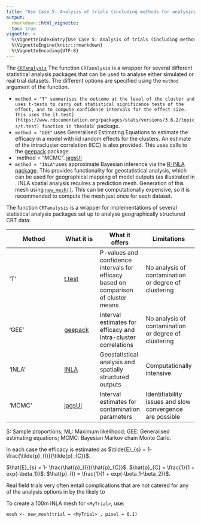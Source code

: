 ```yaml
---
title: "Use Case 5: Analysis of trials (including methods for analysing contamination)"
output:
  rmarkdown::html_vignette:
  toc: true
vignette: >
  %\VignetteIndexEntry{Use Case 5: Analysis of trials (including methods for analysing contamination)}
  %\VignetteEngine{knitr::rmarkdown}
  %\VignetteEncoding{UTF-8}
---
```

<!--To build the vignette
# since the vignette takes a long time to run, it is not run with every build
# as suggested here https://ropensci.org/blog/2019/12/08/precompute-vignettes/
# to Knit this vignette without this time consuming step being part of the default build
knitr::knit("vignettes/Usecase5.Rmd.orig", output = "vignettes/Usecase5.Rmd")
rmarkdown.html_vignette.check_title = FALSE
devtools::install(build_vignettes = TRUE)
-->

The [`CRTanalysis`](../reference/CRTanalysis.html) The function `CRTanalysis` is a wrapper for several different statistical analysis packages that can be used to analyse either simulated or real trial datasets. The different options are specified using the `method` argument of the function.

+ `method = "T" summarises the outcome at the level of the cluster and uses t-tests to carry out statistical significance tests of the effect, and to compute confidence intervals for the effect size. This uses the [t.test](https://www.rdocumentation.org/packages/stats/versions/3.6.2/topics/t.test) function in the `stats` package.
+	`method = "GEE"` uses Generalised Estimating Equations to estimate the efficacy in a model with iid random effects for the clusters. An estimate of the intracluster correlation (ICC) is also provided. This uses calls to the [geepack](https://www.jstatsoft.org/article/view/v015i02) package.
+ `method = "MCMC". [jagsUI](https://cran.r-project.org/web/packages/jagsUI/index.html)
+ `method = "INLA"`uses approximate Bayesian inference via the [R-INLA package](https://www.r-inla.org/). This provides functionality for geostatistical analysis, which can be used for geographical mapping of model outputs (as illustrated in . INLA spatial analysis requires a prediction mesh. Generation of this mesh using [`new_mesh()`](../reference/new_mesh().html). This can be computationally expensive, so it is recommended to compute the mesh just once for each dataset.

The function `CRTanalysis` is a wrapper for implementations of several statistical analysis packages set up
to analyse geographically structured CRT data:


| Method | What it is | What it offers       |Limitations        |
|----------------------------|---------------|-------------|-------------|
| 'T'| [t.test](https://www.rdocumentation.org/packages/stats/versions/3.6.2/topics/t.test) | P-values and confidence intervals for efficacy based on comparison of cluster means | No analysis of contamination or degree of clustering |
| 'GEE' | [geepack](https://www.jstatsoft.org/article/view/v015i02) | Interval estimates for efficacy and Intra-cluster correlations | No analysis of contamination or degree of clustering |
| 'INLA' | [INLA](https://www.r-inla.org/) | Geostatistical analysis and spatially structured outputs | Computationally intensive |
| 'MCMC' | [jagsUI](https://cran.r-project.org/web/packages/jagsUI/index.html) | Interval estimates for contamination parameters | Identifiability issues and slow convergence are possible |


S: Sample proportions; ML: Maximum likelihood; GEE: Generalised estimating equations; MCMC: Bayesian Markov chain Monte Carlo.

In each case the efficacy is estimated as $\tilde{E}_{s} = 1- \frac{\tilde{p}_{I}}{\tilde{p}_{C}}$.

$\hat{E}_{s} = 1- \frac{\hat{p}_{I}}{\hat{p}_{C}}$.
$\hat{p}_{C} = \frac{1}{1 + exp(-\beta_1)}$.
$\hat{p}_{I} = \frac{1}{1 + exp(-\beta_1-\beta_2)}$.

Real field trials very often entail complications that are not catered for any of the analysis options in
by the likely to


To create a 100m INLA mesh for `<MyTrial>`, use:

`mesh <- new_mesh(trial = <MyTrial> , pixel = 0.1)`



